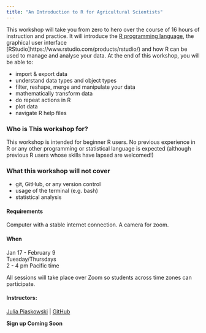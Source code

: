 ```yaml
---
title: "An Introduction to R for Agricultural Scientists"
---
```


This workshop will take you from zero to hero over the course of 16 hours of instruction and practice. It will introduce the [R programming language](https://www.r-project.org/), the graphical user interface \[RStudio\]https://www.rstudio.com/products/rstudio/) and how R can be used to manage and analyse your data. At the end of this workshop, you will be able to:

-   import & export data
-   understand data types and object types
-   filter, reshape, merge and manipulate your data
-   mathematically transform data
-   do repeat actions in R
-   plot data
-   navigate R help files

### Who is This workshop for?

This workshop is intended for beginner R users. No previous experience in R or any other programming or statistical language is expected (although previous R users whose skills have lapsed are welcomed!)

### What this workshop will not cover

-   git, GitHub, or any version control
-   usage of the terminal (e.g. bash)
-   statistical analysis

#### Requirements

Computer with a stable internet connection. A camera for zoom.

#### When

Jan 17 - February 9\
Tuesday/Thursdays\
2 - 4 pm Pacific time

All sessions will take place over Zoom so students across time zones can participate.

#### Instructors:

[Julia Piaskowski](https://jpiaskowski.gitlab.io/) \| [GitHub](https://github.com/jpiaskowski)

**Sign up Coming Soon**

